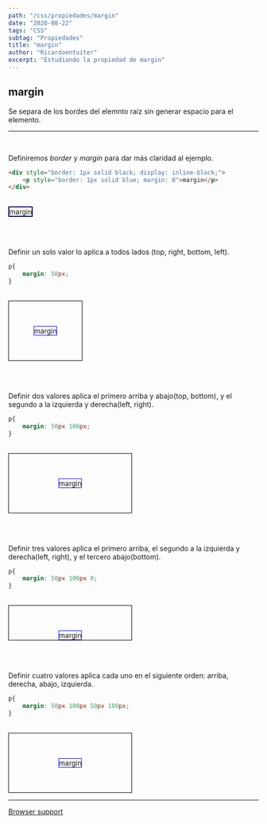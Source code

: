 ```yaml
---
path: "/css/propiedades/margin"
date: "2020-08-22"
tags: "CSS"
subtag: "Propiedades"
title: "margin"
author: "Ricardoentuiter"
excerpt: "Estudiando la propiedad de margin"
---
```


## margin
Se separa de los bordes del elemnto raíz sin generar espacio para el elemento.

---
<br/>

Definiremos *border* y *margin* para dar más claridad al ejemplo.

```html
<div style="border: 1px solid black; display: inline-block;">
    <p style="border: 1px solid blue; margin: 0">margin</p>
</div>
```
<br/>

<div style="border: 1px solid black; display: inline-block;">
    <p style="border: 1px solid blue; margin: 0">margin</p>
</div>

<br/><br/>

Definir un solo valor lo aplica a todos lados (top, right, bottom, left).

```css
p{
    margin: 50px;
}
```
<br/>

<div style="border: 1px solid black; display: inline-block;">
    <p style="border: 1px solid blue; margin: 0; margin: 50px;">margin</p>
</div>

<br/><br/>

Definir dos valores aplica el primero arriba y abajo(top, bottom), y el segundo a la izquierda y derecha(left, right).

```css
p{
    margin: 50px 100px;
}
```
<br/>

<div style="border: 1px solid black; display: inline-block;">
    <p style="border: 1px solid blue; margin: 0; margin: 50px 100px;">margin</p>
</div>

<br/><br/>

Definir tres valores aplica el primero arriba, el segundo a la izquierda y derecha(left, right), y el tercero abajo(bottom).

```css
p{
    margin: 50px 100px 0;
}
```
<br/>

<div style="border: 1px solid black; display: inline-block;">
    <p style="border: 1px solid blue; margin: 0; margin: 50px 100px 0;">margin</p>
</div>

<br/><br/>

Definir cuatro valores aplica cada uno en el siguiente orden: arriba, derecha, abajo, izquierda.

```css
p{
    margin: 50px 100px 50px 100px;
}
```
<br/>

<div style="border: 1px solid black; display: inline-block;">
    <p style="border: 1px solid blue; margin: 0; margin: 50px 100px 50px 100px;">margin</p>
</div>

<br/>

---

[Browser support](https://caniuse.com/#search=margin)